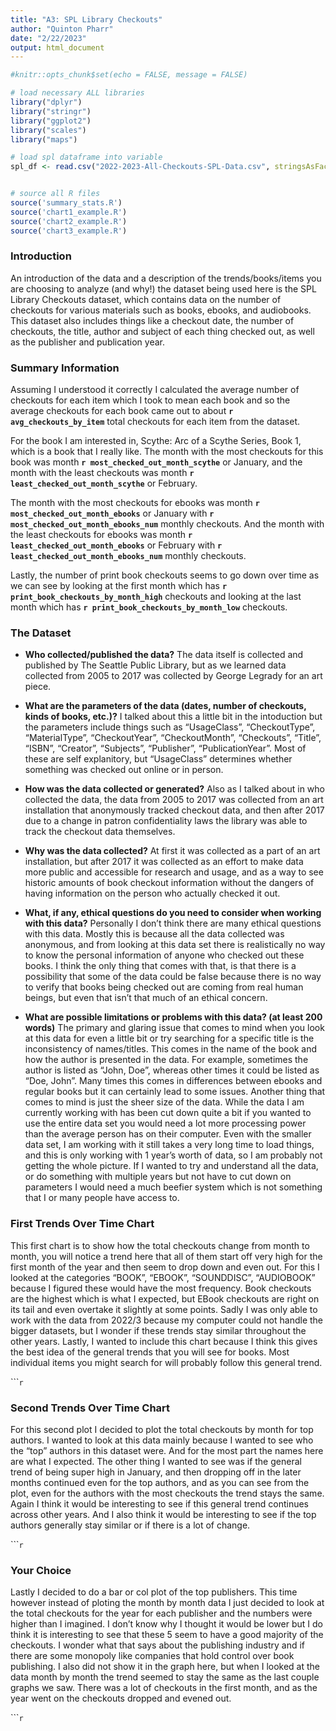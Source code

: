 ```yaml
---
title: "A3: SPL Library Checkouts"
author: "Quinton Pharr"
date: "2/22/2023"
output: html_document
---
```


```r
#knitr::opts_chunk$set(echo = FALSE, message = FALSE)

# load necessary ALL libraries
library("dplyr")
library("stringr")
library("ggplot2")
library("scales")
library("maps")

# load spl dataframe into variable
spl_df <- read.csv("2022-2023-All-Checkouts-SPL-Data.csv", stringsAsFactors = FALSE)


# source all R files
source('summary_stats.R')
source('chart1_example.R')
source('chart2_example.R')
source('chart3_example.R')
```

### Introduction

An introduction of the data and a description of the trends/books/items you are choosing to analyze (and why!)
the dataset being used here is the SPL Library Checkouts dataset, which contains data on the number of checkouts for various materials such as books, ebooks, and audiobooks. This dataset also includes things like a checkout date, the number of checkouts, the title, author and subject of each thing checked out, as well as the publisher and publication year.

### Summary Information

Assuming I understood it correctly I calculated the average number of checkouts for each item which I took to mean each book and so the average checkouts for each book came out to about **`r avg_checkouts_by_item`** total checkouts for each item from the dataset.

For the book I am interested in, Scythe: Arc of a Scythe Series, Book 1, which is a book that I really like. The month with the most checkouts for this book was month **`r most_checked_out_month_scythe`** or January, and the month with the least checkouts was month **`r least_checked_out_month_scythe`** or February.

The month with the most checkouts for ebooks was month **`r most_checked_out_month_ebooks`** or January with **`r most_checked_out_month_ebooks_num`** monthly checkouts. And the month with the least checkouts for ebooks was month **`r least_checked_out_month_ebooks`** or February with **`r least_checked_out_month_ebooks_num`** monthly checkouts.

Lastly, the number of print book checkouts seems to go down over time as we can see by looking at the first month which has **`r print_book_checkouts_by_month_high`** checkouts and looking at the last month which has **`r print_book_checkouts_by_month_low`** checkouts.

### The Dataset

- **Who collected/published the data?**
The data itself is collected and published by The Seattle Public Library, but as we learned data collected from 2005 to 2017 was collected by George Legrady for an art piece.

- **What are the parameters of the data (dates, number of checkouts, kinds of books, etc.)?**
I talked about this a little bit in the intoduction but the parameters include things such as "UsageClass", "CheckoutType", "MaterialType", "CheckoutYear", "CheckoutMonth", "Checkouts", "Title", "ISBN", "Creator", "Subjects", "Publisher", "PublicationYear". Most of these are self explanitory, but "UsageClass" determines whether something was checked out online or in person. 

- **How was the data collected or generated?**
Also as I talked about in who collected the data, the data from 2005 to 2017 was collected from an art installation that anonymously tracked checkout data, and then after 2017 due to a change in patron confidentiality laws the library was able to track the checkout data themselves.

- **Why was the data collected?**
At first it was collected as a part of an art installation, but after 2017 it was collected as an effort to make data more public and accessible for research and usage, and as a way to see historic amounts of book checkout information without the dangers of having information on the person who actually checked it out. 

- **What, if any, ethical questions do you need to consider when working with this data?**
Personally I don't think there are many ethical questions with this data. Mostly this is because all the data collected was anonymous, and from looking at this data set there is realistically no way to know the personal information of anyone who checked out these books. I think the only thing that comes with that, is that there is a possibility that some of the data could be false because there is no way to verify that books being checked out are coming from real human beings, but even that isn't that much of an ethical concern.

- **What are possible limitations or problems with this data?   (at least 200 words)**
The primary and glaring issue that comes to mind when you look at this data for even a little bit or try searching for a specific title is the inconsistency of names/titles. This comes in the name of the book and how the author is presented in the data. For example, sometimes the author is listed as "John, Doe", whereas other times it could be listed as "Doe, John". Many times this comes in differences between ebooks and regular books but it can certainly lead to some issues. Another thing that comes to mind is just the sheer size of the data. While the data I am currently working with has been cut down quite a bit if you wanted to use the entire data set you would need a lot more processing power than the average person has on their computer. Even with the smaller data set, I am working with it still takes a very long time to load things, and this is only working with 1 year's worth of data, so I am probably not getting the whole picture. If I wanted to try and understand all the data, or do something with multiple years but not have to cut down on parameters I would need a much beefier system which is not something that I or many people have access to. 

### First Trends Over Time Chart

This first chart is to show how the total checkouts change from month to month, you will notice a trend here that all of them start off very high for the first month of the year and then seem to drop down and even out. For this I looked at the categories "BOOK", "EBOOK", "SOUNDDISC", "AUDIOBOOK" because I figured these would have the most frequency. Book checkouts are the highest which is what I expected, but EBook checkouts are right on its tail and even overtake it slightly at some points. Sadly I was only able to work with the data from 2022/3 because my computer could not handle the bigger datasets, but I wonder if these trends stay similar throughout the other years. Lastly, I wanted to include this chart because I think this gives the best idea of the general trends that you will see for books. Most individual items you might search for will probably follow this general trend.

``````r
```

### Second Trends Over Time Chart

For this second plot I decided to plot the total checkouts by month for top authors. I wanted to look at this data mainly because I wanted to see who the "top" authors in this dataset were. And for the most part the names here are what I expected. The other thing I wanted to see was if the general trend of being super high in January, and then dropping off in the later months continued even for the top authors, and as you can see from the plot, even for the authors with the most checkouts the trend stays the same. Again I think it would be interesting to see if this general trend continues across other years. And I also think it would be interesting to see if the top authors generally stay similar or if there is a lot of change. 

``````r
```

### Your Choice

Lastly I decided to do a bar or col plot of the top publishers. This time however instead of ploting the month by month data I just decided to look at the total checkouts for the year for each publisher and the numbers were higher than I imagined. I don't know why I thought it would be lower but I do think it is interesting to see that these 5 seem to have a good majority of the checkouts. I wonder what that says about the publishing industry and if there are some monopoly like companies that hold control over book publishing. I also did not show it in the graph here, but when I looked at the data month by month the trend seemed to stay the same as the last couple graphs we saw. There was a lot of checkouts in the first month, and as the year went on the checkouts dropped and evened out. 

``````r
```


